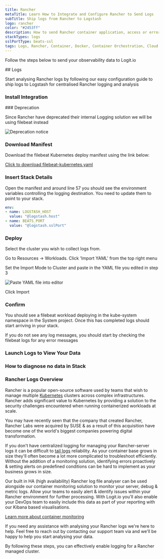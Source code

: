 ```yaml
---
title: Rancher
metaTitle: Learn How to Integrate and Configure Rancher to Send Logs
subTitle: Ship logs from Rancher to Logstash
logo: rancher
color: "#2453ff"
description: How to send Rancher container application, access or error logs to your Hosted ELK Logstash instance. Logit.io 
stackTypes: logs
sslPortType: beats-ssl
tags: Logs, Rancher, Container, Docker, Container Orchestration, Cloud Native
---
```


Follow the steps below to send your observability data to Logit.io

<Steps>
  ## Logs

  Start analysing Rancher logs by following our easy configuration 
  guide to ship logs to Logstash for centralised Rancher logging and analysis
  
  ### Install Integration
  <InstallIntegration/>
  ### Deprecation

  Since Rancher have deprecated their internal Logging solution we will be using filebeat instead

  ![Deprecation notice](@/images/integrations/rancher/deprecation.png)

  ### Download Manifest

  Download the filebeat Kubernetes deploy manifest using the link below:

  [Click to download filebeat-kubernetes.yaml](https://cdn.logit.io/filebeat-kubernetes.yaml)

  ### Insert Stack Details

  Open the manifest and around line 57 you should see the environment variables 
  controlling the logging destination. You need to update them to point to your stack.

  ```yml copy
  env:
  - name: LOGSTASH_HOST
    value: "@logstash.host"
  - name: BEATS_PORT
    value: "@logstash.sslPort"
  ```

  ### Deploy

  Select the cluster you wish to collect logs from.

  Go to Resources -> Workloads. Click 'Import YAML' from the top right menu

  Set the Import Mode to Cluster and paste in the YAML file you edited in step 3

  ![Paste YAML file into editor](@/images/integrations/rancher/step4.png)

  Click Import

  ### Confirm

  You should see a filebeat workload deploying in the kube-system namespace in 
  the System project. Once this has completed logs should start arriving in your stack.

  If you do not see any log messages, you should start by checking the filebeat logs for any error messages

  ### Launch Logs to View Your Data

  <LaunchVisualizer type="logs" />

  ### How to diagnose no data in Stack

  <DiagnoseNoData />

</Steps>

### Rancher Logs Overview

Rancher is a popular open-source software used by teams that wish to manage 
multiple [Kubernetes](/integrations/kubernetes) clusters 
across complex infrastructures. Rancher adds significant value to Kubernetes 
by providing a solution to the security challenges encountered when 
running containerized workloads at scale. 

You may have recently seen that the company that created Rancher, Rancher Labs 
were acquired by SUSE & as a result of this acquisition have become one of 
the world's biggest companies powering digital transformation.

If you don't have centralized logging for managing your Rancher-server logs it 
can be difficult to [tail logs](https://logit.io/solutions/live-tail-hosted-logtrail/) 
reliability. As your container base grows in size they'll often become a lot more 
complicated to troubleshoot efficiently. Without the addition of a monitoring solution, 
identifying errors proactively & setting alerts on predefined conditions can 
be hard to implement as your business grows in size.

Our built in HA (high availability) Rancher log file analyser can be used 
alongside our container monitoring solution to monitor your server, debug 
& metric logs. Allow your teams to easily alert & identify issues within 
your Rancher environment for further processing. With Logit.io you'll 
also enable your DevOps team to easily include this data as part of 
your reporting with our Kibana based visualisations.

[Learn more about container monitoring](https://logit.io/solutions/monitoring/container-monitoring/)

If you need any assistance with analysing your Rancher logs we're here to help. 
Feel free to reach out by contacting our support team via <IntercomButton text="live chat" /> and 
we'll be happy to help you start analysing your data.

By following these steps, you can effectively enable logging for a Rancher managed cluster.